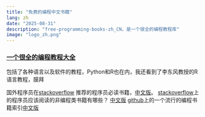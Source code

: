```yaml
---
title: "免费的编程中文书籍"
lang: zh
date: "2025-08-31"
description: "free-programming-books-zh_CN，是一个很全的编程教程库"
image: "logo_zh.png"
---
```


### [一个很全的编程教程大全](https://github.com/justjavac/free-programming-books-zh_CN)

包括了各种语言以及软件的教程，Python和R也在内，我还看到了李东风教授的R语言教程，膜拜



国外程序员在[stackoverflow](https://stackoverflow.com/questions/1711/what-is-the-single-most-influential-book-every-programmer-should-read) 推荐的程序员必读书籍，[中文版](https://justjavac.com/other/2012/05/15/qualified-programmer-should-read-what-books.html)。
[stackoverflow](https://stackoverflow.com/questions/38210/what-non-programming-books-should-programmers-read)上的程序员应该阅读的非编程类书籍有哪些？ [中文版](https://github.com/justjavac/free-programming-books-zh_CN/blob/main/what-non-programming-books-should-programmers-read.md)
[github](https://github.com/EbookFoundation/free-programming-books)上的一个流行的编程书籍索引[中文版](https://github.com/EbookFoundation/free-programming-books/blob/main/free-programming-books-zh.md)

